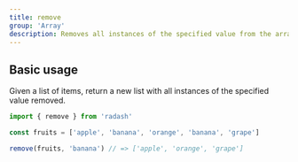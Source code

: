 ```yaml
---
title: remove
group: 'Array'
description: Removes all instances of the specified value from the array.
---
```


## Basic usage

Given a list of items, return a new list with all instances of the specified value removed.

```ts
import { remove } from 'radash'

const fruits = ['apple', 'banana', 'orange', 'banana', 'grape']

remove(fruits, 'banana') // => ['apple', 'orange', 'grape']
```
